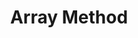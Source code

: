 ---
id: "js_easy_mc_006"
questionType: "MULTIPLE_CHOICE"
title: "Array Method"
description: "Which method adds an element to the end of an array?"
difficulty: "EASY"
category: "JavaScript"
options:
  - "pop()"
  - "shift()"
  - "push()"
  - "unshift()"
correctAnswer: 2
---